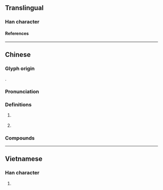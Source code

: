{{character info}}
==Translingual==

===Han character===
{{Han char|rn=85|rad=水|as=07|sn=10|four=34127|canj=EKKB,XEKKB|ids=⿰氵希}}

====References====
{{Han ref|kx=0624.020|dkj=17466|hdz=31629.010|uh=6D60}}

----

==Chinese==
{{zh-forms}}

===Glyph origin===
{{Han etym}}
{{Han compound|氵|希|c1=s|c2=p|t1=river|ls=psc}}.

===Pronunciation===
{{zh-pron
|m=xī
|c=hei1
|mc=
|oc=y
|ma=
|cat=pn
}}

===Definitions===
{{zh-hanzi}}

# {{n-g|Used in}} {{zh-l|浠水}} {{n-g|([[name]] of a [[river]] and a [[county]] in [[Huanggang]], [[Hubei]], [[China]])}}
# {{surname|zh}}

===Compounds===
{{zh-der|浠水|}}

----

==Vietnamese==

===Han character===
{{vi-readings|rs=水07|reading=hơ}}

# {{rfdef|vi|sort=水07}}